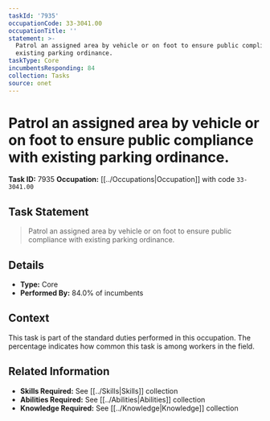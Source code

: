 ```yaml
---
taskId: '7935'
occupationCode: 33-3041.00
occupationTitle: ''
statement: >-
  Patrol an assigned area by vehicle or on foot to ensure public compliance with
  existing parking ordinance.
taskType: Core
incumbentsResponding: 84
collection: Tasks
source: onet
---
```

# Patrol an assigned area by vehicle or on foot to ensure public compliance with existing parking ordinance.

**Task ID:** 7935
**Occupation:** [[../Occupations|Occupation]] with code `33-3041.00`

## Task Statement

> Patrol an assigned area by vehicle or on foot to ensure public compliance with existing parking ordinance.

## Details

- **Type:** Core
- **Performed By:** 84.0% of incumbents

## Context

This task is part of the standard duties performed in this occupation. The percentage indicates how common this task is among workers in the field.

## Related Information

- **Skills Required:** See [[../Skills|Skills]] collection
- **Abilities Required:** See [[../Abilities|Abilities]] collection
- **Knowledge Required:** See [[../Knowledge|Knowledge]] collection
